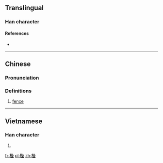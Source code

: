 ==Translingual==

===Han character===
{{Han char|rn=75|rad=木|as=07|sn=11|four=41914|canj=DPPG|ids=⿰木坒}}

====References====
* {{Han ref|kx=0528.220|dkj=14842|dj=0917.100|hdz=21212.070|uh=6890|ud=26768|bh=D5B2|bd=54706}}

----

==Chinese==
{{zh-forms}}

===Pronunciation===
{{zh-pron
|m=bì
|c=bai6
|mc=y
|oc=y
|ma=
|cat=n
}}

===Definitions===
# [[fence]]

----

==Vietnamese==

===Han character===
{{vi-readings|rs=木07| hanviet = bẹ}}

# {{defn|lang=vi|sort=木07}}

[[fr:梐]]
[[pl:梐]]
[[zh:梐]]